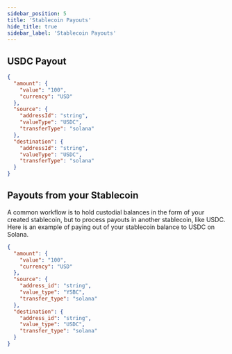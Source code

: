 ```yaml
---
sidebar_position: 5
title: 'Stablecoin Payouts'
hide_title: true
sidebar_label: 'Stablecoin Payouts'
---
```


<Intro
  heading="Stablecoin Payouts"
  subheading="Leverage stablecoin payouts alongside traditional payment methods to send money to on-chain addresses anywhere in the world. Payouts are Transfers from an internal (Brale custodial) address to one or many external addresses."
/>

## USDC Payout

<HTTPMethod method="POST" endpoint="https://api.brale.xyz/accounts/account_id/transfer" />

```json title="Request"
{
  "amount": {
    "value": "100",
    "currency": "USD"
  },
  "source": {
    "addressId": "string",
    "valueType": "USDC",
    "transferType": "solana"
  },
  "destination": {
    "addressId": "string",
    "valueType": "USDC",
    "transferType": "solana"
  }
}
```

## Payouts from your Stablecoin

A common workflow is to hold custodial balances in the form of your created stablecoin, but to process payouts in another stablecoin, like USDC. Here is an example of paying out of your stablecoin balance to USDC on Solana.

<HTTPMethod method="POST" endpoint="https://api.brale.xyz/accounts/account_id/transfers" />

```json title="Request"
{
  "amount": {
    "value": "100",
    "currency": "USD"
  },
  "source": {
    "address_id": "string",
    "value_type": "YSBC",
    "transfer_type": "solana"
  },
  "destination": {
    "address_id": "string",
    "value_type": "USDC",
    "transfer_type": "solana"
  }
}
```
